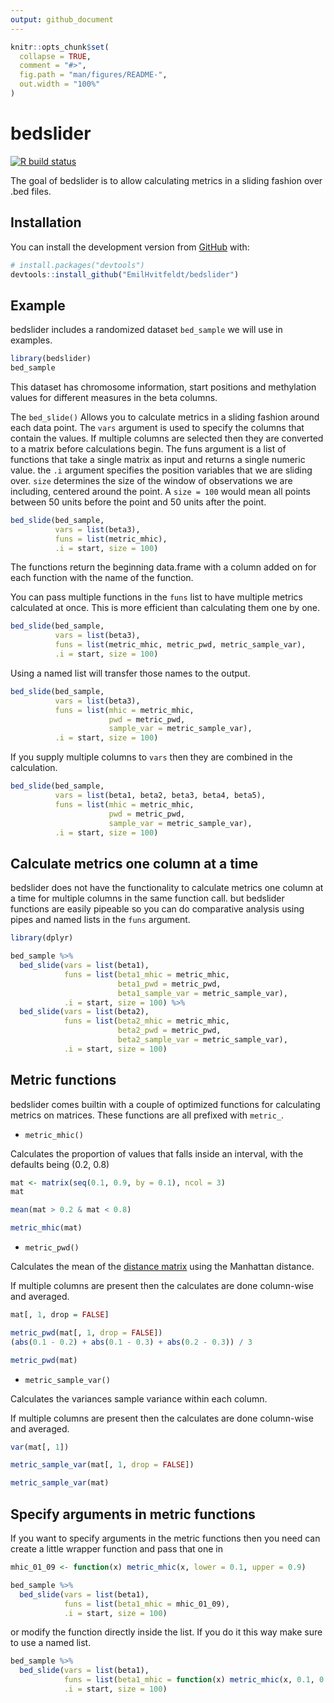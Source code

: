 ```yaml
---
output: github_document
---
```


<!-- README.md is generated from README.Rmd. Please edit that file -->

```r
knitr::opts_chunk$set(
  collapse = TRUE,
  comment = "#>",
  fig.path = "man/figures/README-",
  out.width = "100%"
)
```

# bedslider

<!-- badges: start -->
[![R build status](https://github.com/EmilHvitfeldt/bedslider/workflows/R-CMD-check/badge.svg)](https://github.com/EmilHvitfeldt/bedslider/actions)
<!-- badges: end -->

The goal of bedslider is to allow calculating metrics in a sliding fashion over .bed files.

## Installation

You can install the development version from [GitHub](https://github.com/) with:

``` r
# install.packages("devtools")
devtools::install_github("EmilHvitfeldt/bedslider")
```

## Example

bedslider includes a randomized dataset `bed_sample` we will use in examples.

```r
library(bedslider)
bed_sample
```

This dataset has chromosome information, start positions and methylation values for different measures in the beta columns.

The `bed_slide()` Allows you to calculate metrics in a sliding fashion around each data point.
The `vars` argument is used to specify the columns that contain the values. If multiple columns are selected then they are converted to a matrix before calculations begin.
The funs argument is a list of functions that take a single matrix as input and returns a single numeric value.
the `.i` argument specifies the position variables that we are sliding over.
`size` determines the size of the window of observations we are including, centered around the point. A `size = 100` would mean all points between 50 units before the point and 50 units after the point.

```r
bed_slide(bed_sample,
          vars = list(beta3),
          funs = list(metric_mhic),
          .i = start, size = 100)
```
The functions return the beginning data.frame with a column added on for each function with the name of the function.

You can pass multiple functions in the `funs` list to have multiple metrics calculated at once.
This is more efficient than calculating them one by one.

```r
bed_slide(bed_sample,
          vars = list(beta3),
          funs = list(metric_mhic, metric_pwd, metric_sample_var),
          .i = start, size = 100)
```

Using a named list will transfer those names to the output.

```r
bed_slide(bed_sample,
          vars = list(beta3),
          funs = list(mhic = metric_mhic,
                      pwd = metric_pwd, 
                      sample_var = metric_sample_var),
          .i = start, size = 100)
```
If you supply multiple columns to `vars` then they are combined in the calculation.

```r
bed_slide(bed_sample,
          vars = list(beta1, beta2, beta3, beta4, beta5),
          funs = list(mhic = metric_mhic,
                      pwd = metric_pwd, 
                      sample_var = metric_sample_var),
          .i = start, size = 100)
```
## Calculate metrics one column at a time

bedslider does not have the functionality to calculate metrics one column at a time for multiple columns in the same function call.
but bedslider functions are easily pipeable so you can do comparative analysis using pipes and named lists in the `funs` argument.

```r
library(dplyr)

bed_sample %>% 
  bed_slide(vars = list(beta1),
            funs = list(beta1_mhic = metric_mhic, 
                        beta1_pwd = metric_pwd, 
                        beta1_sample_var = metric_sample_var),
            .i = start, size = 100) %>%
  bed_slide(vars = list(beta2),
            funs = list(beta2_mhic = metric_mhic, 
                        beta2_pwd = metric_pwd, 
                        beta2_sample_var = metric_sample_var),
            .i = start, size = 100)
```


## Metric functions

bedslider comes builtin with a couple of optimized functions for calculating metrics on matrices. These functions are all prefixed with `metric_`.

- `metric_mhic()`

Calculates the proportion of values that falls inside an interval, with the defaults being (0.2, 0.8)

```r
mat <- matrix(seq(0.1, 0.9, by = 0.1), ncol = 3)
mat
```

```r
mean(mat > 0.2 & mat < 0.8)

metric_mhic(mat)
```

- `metric_pwd()`

Calculates the mean of the [distance matrix](https://en.wikipedia.org/wiki/Distance_matrix) using the Manhattan distance.

If multiple columns are present then the calculates are done column-wise and averaged.

```r
mat[, 1, drop = FALSE]

metric_pwd(mat[, 1, drop = FALSE])
(abs(0.1 - 0.2) + abs(0.1 - 0.3) + abs(0.2 - 0.3)) / 3

metric_pwd(mat)
```

- `metric_sample_var()`

Calculates the variances sample variance within each column.

If multiple columns are present then the calculates are done column-wise and averaged.

```r
var(mat[, 1])

metric_sample_var(mat[, 1, drop = FALSE])

metric_sample_var(mat)
```

## Specify arguments in metric functions

If you want to specify arguments in the metric functions then you need can create a little wrapper function and pass that one in

```r
mhic_01_09 <- function(x) metric_mhic(x, lower = 0.1, upper = 0.9)

bed_sample %>% 
  bed_slide(vars = list(beta1),
            funs = list(beta1_mhic = mhic_01_09),
            .i = start, size = 100)
```

or modify the function directly inside the list. If you do it this way make sure to use a named list.

```r
bed_sample %>% 
  bed_slide(vars = list(beta1),
            funs = list(beta1_mhic = function(x) metric_mhic(x, 0.1, 0.9)),
            .i = start, size = 100)
```


